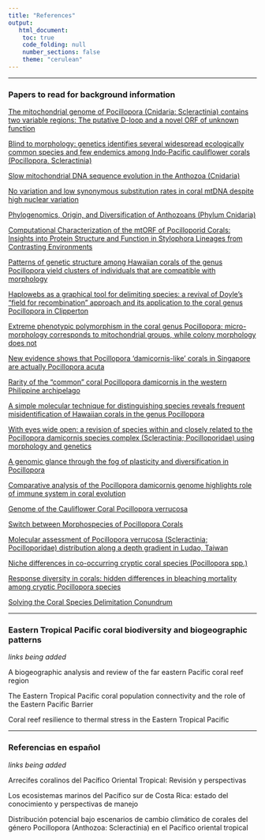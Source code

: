 ```yaml
---
title: "References"
output:
   html_document:
    toc: true
    code_folding: null
    number_sections: false
    theme: "cerulean"
---
```


***

### Papers to read for background information

[The mitochondrial genome of Pocillopora (Cnidaria: Scleractinia) contains two variable regions: The putative D-loop and a novel ORF of unknown function](https://www.sciencedirect.com/science/article/abs/pii/S0378111907003666?via%3Dihub)

[Blind to morphology: genetics identifies several widespread ecologically common species and few endemics among Indo‐Pacific cauliflower corals (Pocillopora, Scleractinia)](https://onlinelibrary.wiley.com/doi/10.1111/jbi.12110)

[Slow mitochondrial DNA sequence evolution in the Anthozoa (Cnidaria)](https://onlinelibrary.wiley.com/doi/full/10.1046/j.1365-294X.2002.01652.x)

[No variation and low synonymous substitution rates in coral mtDNA despite high nuclear variation](https://bmcecolevol.biomedcentral.com/articles/10.1186/1471-2148-6-24)

[Phylogenomics, Origin, and Diversification of Anthozoans (Phylum Cnidaria)](https://doi.org/10.1093/sysbio/syaa103)

[Computational Characterization of the mtORF of Pocilloporid Corals: Insights into Protein Structure and Function in Stylophora Lineages from Contrasting Environments](https://www.mdpi.com/2073-4425/10/5/324)

[Patterns of genetic structure among Hawaiian corals of the genus Pocillopora yield clusters of individuals that are compatible with morphology](https://doi.org/10.1016/j.crvi.2007.12.003)

[Haplowebs as a graphical tool for delimiting species: a revival of Doyle's "field for recombination" approach and its application to the coral genus Pocillopora in Clipperton](https://bmcecolevol.biomedcentral.com/articles/10.1186/1471-2148-10-372) 

[Extreme phenotypic polymorphism in the coral genus Pocillopora; micro-morphology corresponds to mitochondrial groups, while colony morphology does not](https://doi.org/10.5343/bms.2012.1080)

[New evidence shows that Pocillopora ‘damicornis-like’ corals in Singapore are actually Pocillopora acuta](https://bdj.pensoft.net/articles.php?id=11407)

[Rarity of the “common” coral Pocillopora damicornis in the western Philippine archipelago](https://link.springer.com/article/10.1007/s00338-018-1729-3)

[A simple molecular technique for distinguishing species reveals frequent misidentification of Hawaiian corals in the genus Pocillopora](https://peerj.com/articles/4355/) 

[With eyes wide open: a revision of species within and closely related to the Pocillopora damicornis species complex (Scleractinia; Pocilloporidae) using morphology and genetics](https://onlinelibrary.wiley.com/doi/abs/10.1111/zoj.12092)

[A genomic glance through the fog of plasticity and diversification in Pocillopora](https://www.nature.com/articles/s41598-017-06085-3)

[Comparative analysis of the Pocillopora damicornis genome highlights role of immune system in coral evolution](https://www.nature.com/articles/s41598-018-34459-8)

[Genome of the Cauliflower Coral Pocillopora verrucosa](https://academic.oup.com/gbe/article/12/10/1911/5898631)

[Switch between Morphospecies of Pocillopora Corals](https://www.journals.uchicago.edu/doi/full/10.1086/682363)

[Molecular assessment of Pocillopora verrucosa (Scleractinia; Pocilloporidae) distribution along a depth gradient in Ludao, Taiwan](https://peerj.com/articles/5797/)

[Niche differences in co-occurring cryptic coral species (Pocillopora spp.)](https://link.springer.com/article/10.1007/s00338-021-02107-9)

[Response diversity in corals: hidden differences in bleaching mortality among cryptic Pocillopora species](https://esajournals.onlinelibrary.wiley.com/doi/10.1002/ecy.3324)

[Solving the Coral Species Delimitation Conundrum](https://academic.oup.com/sysbio/article/71/2/461/6372710?login=true)

***

### Eastern Tropical Pacific coral biodiversity and biogeographic patterns 
*links being added*

A biogeographic analysis and review of the far eastern Pacific coral reef region

The Eastern Tropical Pacific coral population connectivity and the role of the Eastern Pacific Barrier

Coral reef resilience to thermal stress in the Eastern Tropical Pacific

***

### Referencias en español 
*links being added*

Arrecifes coralinos del Pacífico Oriental Tropical: Revisión y perspectivas

Los ecosistemas marinos del Pacífico sur de Costa Rica: estado del conocimiento y perspectivas de manejo

Distribución potencial bajo escenarios de cambio climático de corales del género Pocillopora (Anthozoa: Scleractinia) en el Pacífico oriental tropical
